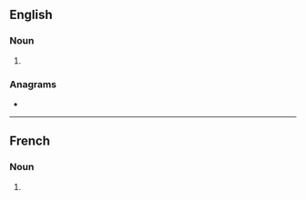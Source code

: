 ==English==

===Noun===
{{head|en|noun form}}

# {{plural of|accoutrement|lang=en}}

===Anagrams===
* {{anagrams|en|a=acceemnorsttu|accouterments}}

----

==French==

===Noun===
{{head|fr|noun plural form|g=m}}

# {{plural of|accoutrement|lang=fr}}
